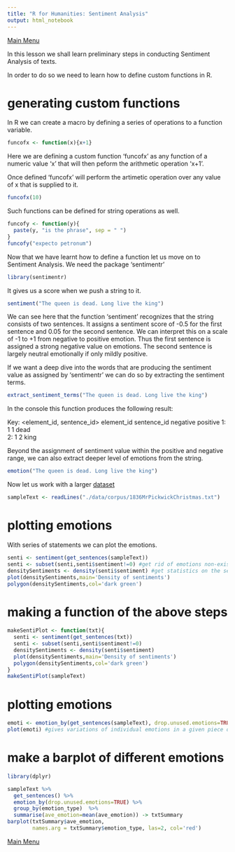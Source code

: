 ```yaml
---
title: "R for Humanities: Sentiment Analysis"
output: html_notebook
---
```


[Main Menu](https://htmlpreview.github.io/?https://github.com/argentenum/Rworkshop/blob/master/notebooks/RforHumanities.nb.html)

In this lesson we shall learn preliminary steps in conducting Sentiment Analysis of texts.

In order to do so we need to learn how to define custom functions in R.

# generating custom functions

In R we can create a macro by defining a series of operations to a function variable.

```r
funcofx <- function(x){x+1}
```

Here we are defining a custom function 'funcofx' as any function of a numeric value 'x' that will then peform the arithmetic operation 'x+1'.

Once defined 'funcofx' will perform the artimetic operation over any value of x that is supplied to it.

```r
funcofx(10)
```
Such functions can be defined for string operations as well.

```r
funcofy <- function(y){
  paste(y, "is the phrase", sep = " ")
}
funcofy("expecto petronum")
```


Now that we have learnt how to define a function let us move on to Sentiment Analysis. We need the package 'sentimentr'

```r
library(sentimentr)
```

It gives us a score when we push a string to it.

```r
sentiment("The queen is dead. Long live the king")
```

We can see here that the function 'sentiment' recognizes that the string consists of two sentences. It assigns a sentiment score of -0.5 for the first sentence and 0.05 for the second sentence. We can interpret this on a scale of -1 to +1 from negative to positive emotion. Thus the first sentence is assigned a strong negative value on emotions. The second sentence is largely neutral emotionally if only mildly positive.

If we want a deep dive into the words that are producing the sentiment value as assigned by 'sentimentr' we can do so by extracting the sentiment terms.

```r
extract_sentiment_terms("The queen is dead. Long live the king")
```

In the console this function produces the following result:

Key: <element_id, sentence_id>
   element_id sentence_id negative positive
        <int>       <int>   <list>   <list>
1:          1           1     dead         
2:          1           2              king

Beyond the assignment of sentiment value within the positive and negative range, we can also extract deeper level of emotions from the string.

```r
emotion("The queen is dead. Long live the king")
```

Now let us work with a larger [dataset](https://github.com/argentenum/Rworkshop/blob/master/data/corpus/1836MrPickwickChristmas.txt)

```r
sampleText <- readLines("./data/corpus/1836MrPickwickChristmas.txt")
```


# plotting emotions

With series of statements we can plot the emotions.

```r
senti <- sentiment(get_sentences(sampleText))
senti <- subset(senti,senti$sentiment!=0) #get rid of emotions non-existent in the text
densitySentiments <- density(senti$sentiment) #get statistics on the sentiments
plot(densitySentiments,main='Density of sentiments')
polygon(densitySentiments,col='dark green')
```


# making a function of the above steps

```r
makeSentiPlot <- function(txt){
  senti <- sentiment(get_sentences(txt))
  senti <- subset(senti,senti$sentiment!=0)
  densitySentiments <- density(senti$sentiment) 
  plot(densitySentiments,main='Density of sentiments')
  polygon(densitySentiments,col='dark green')
}
makeSentiPlot(sampleText)
```


# plotting emotions

```r
emoti <- emotion_by(get_sentences(sampleText), drop.unused.emotions=TRUE)
plot(emoti) #gives variations of individual emotions in a given piece of text
```


# make a barplot of different emotions 

```r
library(dplyr)
```


```r

sampleText %>%
  get_sentences() %>%
  emotion_by(drop.unused.emotions=TRUE) %>%
  group_by(emotion_type)  %>%
  summarise(ave_emotion=mean(ave_emotion)) -> txtSummary
barplot(txtSummary$ave_emotion,
        names.arg = txtSummary$emotion_type, las=2, col='red')
```


[Main Menu](https://htmlpreview.github.io/?https://github.com/argentenum/Rworkshop/blob/master/notebooks/RforHumanities.nb.html)